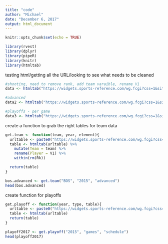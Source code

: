 ```yaml
---
title: "code"
author: "Michael"
date: "December 6, 2017"
output: html_document
---
```


```r
knitr::opts_chunk$set(echo = TRUE)
```

```r
library(rvest)
library(dplyr)
library(pipeR)
library(knitr)
library(htmltab)
````

testing html/getting all the URL/looking to see what needs to be cleaned 
```r
#shooting, need to remove rank, add team varaible, rename V1 
data <- htmltab("https://widgets.sports-reference.com/wg.fcgi?css=1&site=bbr&url=%2Fteams%2FBOS%2F2018.html&div=div_shooting")

#advanced 
data2 <- htmltab("https://widgets.sports-reference.com/wg.fcgi?css=1&site=bbr&url=%2Fteams%2FBOS%2F2018.html&div=div_advanced")

#playoffs - per game
data3 <- htmltab("https://widgets.sports-reference.com/wg.fcgi?css=1&site=bbr&url=%2Fplayoffs%2FNBA_2017_per_game.html&div=div_per_game_stats")
```

create a function to grab the right tables for team data 
```r
get.team <- function(team, year, element){
  urltable <- paste0("https://widgets.sports-reference.com/wg.fcgi?css=1&site=bbr&url=%2Fteams%2F", team,"%2F", year, ".html&div=div_", element)
  table <- htmltab(urltable) %>% 
    mutate(Team = team) %>% 
    rename(Player = V1) %>% 
    within(rm(Rk))

  return(table)
}

bos.advanced <- get.team("BOS", "2015", "advanced")
head(bos.advanced)
```

create function for playoffs 
```r
get.playoff <- function(year, type, table){
  urltable <- paste0("https://widgets.sports-reference.com/wg.fcgi?css=1&site=bbr&url=%2Fplayoffs%2FNBA_", year, "_", type, ".html&div=div_", table)
  table <- htmltab(urltable)
  return(table)
}

playoff2017 <- get.playoff("2015", "games", "schedule")
head(playoff2017)
```